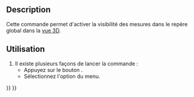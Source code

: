 <languages/>

{{Docnav/fr
|
|
|[[Path_Workbench/fr|Atelier Part]]
|IconL=
|IconR=
|IconC=Workbench_Part.svg
}}

{{VeryImportantMessage|Cette commande est obsolète, elle ne sera pas disponible dans la {{VersionPlus/fr|1.0}}.<br>Utiliser [[Image:Std_Measure.svg|24px]] [[Std_Measure/fr|Std Mesurer]] à la place.}}

{{GuiCommand/fr
|Name=Part Measure Toggle Delta
|Name/fr=Part Mesures selon le repère global
|MenuLocation=Mesure → Basculer vers les mesures selon le repère global
|Workbenches=[[Part_Workbench/fr|Part]]
|SeeAlso=[[Part_Measure_Toggle_All/fr|Part Tout basculer]], [[Part_Measure_Toggle_3D/fr|Part Mesures dans la 3D]]
}}

==Description== 

Cette commande permet d'activer la visibilité des mesures dans le repère global dans la [[3D_view/fr|vue 3D]].

<span id="Usage"></span>
==Utilisation== 

# Il existe plusieurs façons de lancer la commande :
#* Appuyez sur le bouton {{Button|[[Image:Part_Measure_Toggle_Delta.svg|16px]] [[Part_Measure_Toggle_Delta/fr|Basculer vers les mesures selon le repère global]]}}.
#* Sélectionnez l'option {{MenuCommand|Mesure → [[Image:Part_Measure_Toggle_Delta.svg|16px]] Basculer vers les mesures selon le repère global}} du menu.


{{Docnav/fr
|
|
|[[Path_Workbench/fr|Atelier Part]]
|IconL=
|IconR=
|IconC=Workbench_Part.svg
}}

{{Part Tools navi{{#translation:}}}}
{{Userdocnavi{{#translation:}}}}